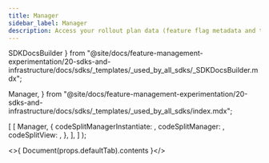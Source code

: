 ```yaml
---
title: Manager
sidebar_label: Manager
description: Access your rollout plan data (feature flag metadata and targeting rules) using the Manager object.
---
```


  SDKDocsBuilder
} from "@site/docs/feature-management-experimentation/20-sdks-and-infrastructure/docs/sdks/_templates/_used_by_all_sdks/_SDKDocsBuilder.mdx";

  Manager,
} from "@site/docs/feature-management-experimentation/20-sdks-and-infrastructure/docs/sdks/_templates/_used_by_all_sdks/index.mdx";


  [
    [
      Manager,
      {
        codeSplitManagerInstantiate: <SplitManagerInstantiate defaultTab={t} />,
        codeSplitManager:            <SplitManager defaultTab={t} />,
        codeSplitView:               <SplitView defaultTab={t} />,
      },
    ],
  ]
);

<>{ Document(props.defaultTab).contents }</>